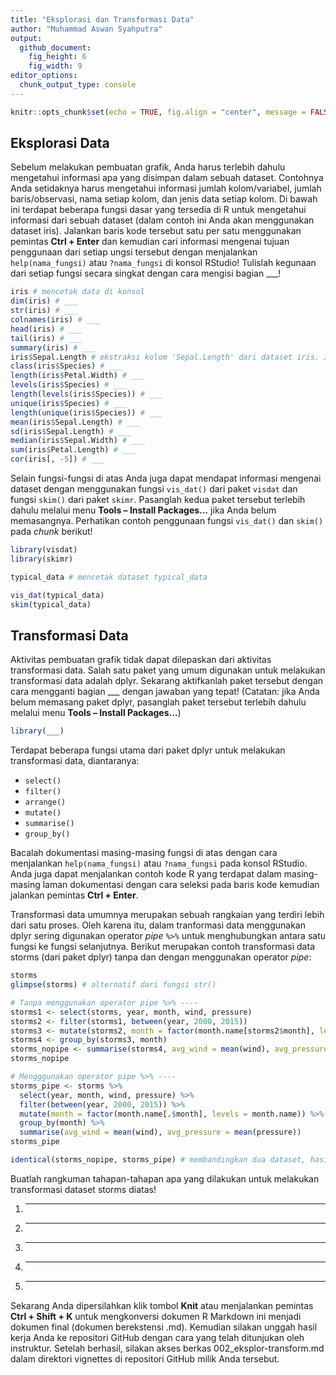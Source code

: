 ```yaml
---
title: "Eksplorasi dan Transformasi Data"
author: "Muhammad Aswan Syahputra"
output: 
  github_document:
    fig_height: 6
    fig_width: 9
editor_options: 
  chunk_output_type: console
---
```


```r
knitr::opts_chunk$set(echo = TRUE, fig.align = "center", message = FALSE, warning = FALSE)
```

## Eksplorasi Data

Sebelum melakukan pembuatan grafik, Anda harus terlebih dahulu mengetahui informasi apa yang disimpan dalam sebuah dataset. Contohnya Anda setidaknya harus mengetahui informasi jumlah kolom/variabel, jumlah baris/observasi, nama setiap kolom, dan jenis data setiap kolom. Di bawah ini terdapat beberapa fungsi dasar yang tersedia di R untuk mengetahui informasi dari sebuah dataset (dalam contoh ini Anda akan menggunakan dataset iris). Jalankan baris kode tersebut satu per satu menggunakan pemintas **Ctrl + Enter** dan kemudian cari informasi mengenai tujuan penggunaan dari setiap ungsi tersebut dengan menjalankan `help(nama_fungsi)` atau `?nama_fungsi` di konsol RStudio! Tulislah kegunaan dari setiap fungsi secara singkat dengan cara mengisi bagian ___!

```r
iris # mencetak data di konsol
dim(iris) # ___
str(iris) # ___
colnames(iris) # ___
head(iris) # ___
tail(iris) # ___
summary(iris) # ___
iris$Sepal.Length # ekstraksi kolom 'Sepal.Length' dari dataset iris. Jalankan help(`[`) untuk membaca dokumentasi
class(iris$Species) # ___
length(iris$Petal.Width) # ___
levels(iris$Species) # ___
length(levels(iris$Species)) # ___
unique(iris$Species) # ___
length(unique(iris$Species)) # ___
mean(iris$Sepal.Length) # ___
sd(iris$Sepal.Length) # ___
median(iris$Sepal.Width) # ___
sum(iris$Petal.Length) # ___
cor(iris[, -5]) # ___
```

Selain fungsi-fungsi di atas Anda juga dapat mendapat informasi mengenai dataset dengan menggunakan fungsi `vis_dat()` dari paket `visdat` dan fungsi `skim()` dari paket `skimr`. Pasanglah kedua paket tersebut terlebih dahulu melalui menu **Tools -- Install Packages...** jika Anda belum memasangnya. Perhatikan contoh penggunaan fungsi `vis_dat()` dan `skim()` pada *chunk* berikut!

```r
library(visdat)
library(skimr)

typical_data # mencetak dataset typical_data

vis_dat(typical_data)
skim(typical_data)
```

## Transformasi Data

Aktivitas pembuatan grafik tidak dapat dilepaskan dari aktivitas transformasi data. Salah satu paket yang umum digunakan untuk melakukan transformasi data adalah dplyr. Sekarang aktifkanlah paket tersebut dengan cara mengganti bagian ___ dengan jawaban yang tepat! (Catatan: jika Anda belum memasang paket dplyr, pasanglah paket tersebut terlebih dahulu melalui menu **Tools -- Install Packages...**)

```r
library(___)
```

Terdapat beberapa fungsi utama dari paket dplyr untuk melakukan transformasi data, diantaranya:

* `select()`
* `filter()`
* `arrange()`
* `mutate()`
* `summarise()`
* `group_by()`

Bacalah dokumentasi masing-masing fungsi di atas dengan cara menjalankan `help(nama_fungsi)` atau `?nama_fungsi` pada konsol RStudio. Anda juga dapat menjalankan contoh kode R yang terdapat dalam masing-masing laman dokumentasi dengan cara seleksi pada baris kode kemudian jalankan pemintas **Ctrl + Enter**.

Transformasi data umumnya merupakan sebuah rangkaian yang terdiri lebih dari satu proses. Oleh karena itu, dalam tranformasi data menggunakan dplyr sering digunakan operator *pipe* `%>%` untuk menghubungkan antara satu fungsi ke fungsi selanjutnya. Berikut merupakan contoh transformasi data storms (dari paket dplyr) tanpa dan dengan menggunakan operator *pipe*:

```r
storms
glimpse(storms) # alternatif dari fungsi str()

# Tanpa menggunakan operator pipe %>% ----
storms1 <- select(storms, year, month, wind, pressure)
storms2 <- filter(storms1, between(year, 2000, 2015))
storms3 <- mutate(storms2, month = factor(month.name[storms2$month], levels = month.name))
storms4 <- group_by(storms3, month)
storms_nopipe <- summarise(storms4, avg_wind = mean(wind), avg_pressure = mean(pressure))
storms_nopipe

# Mengggunakan operator pipe %>% ----
storms_pipe <- storms %>% 
  select(year, month, wind, pressure) %>% 
  filter(between(year, 2000, 2015)) %>% 
  mutate(month = factor(month.name[.$month], levels = month.name)) %>% 
  group_by(month) %>% 
  summarise(avg_wind = mean(wind), avg_pressure = mean(pressure))
storms_pipe

identical(storms_nopipe, storms_pipe) # membandingkan dua dataset, hasilnya TRUE apabila kedua dataset persis sama
```

Buatlah rangkuman tahapan-tahapan apa yang dilakukan untuk melakukan transformasi dataset storms diatas!

1. ___
2. ___
3. ___
4. ___
5. ___

Sekarang Anda dipersilahkan klik tombol **Knit** atau menjalankan pemintas **Ctrl + Shift + K** untuk mengkonversi dokumen R Markdown ini menjadi dokumen final (dokumen berekstensi .md). Kemudian silakan unggah hasil kerja Anda ke repositori GitHub dengan cara yang telah ditunjukan oleh instruktur. Setelah berhasil, silakan akses berkas 002_eksplor-transform.md dalam direktori vignettes di repositori GitHub milik Anda tersebut.
